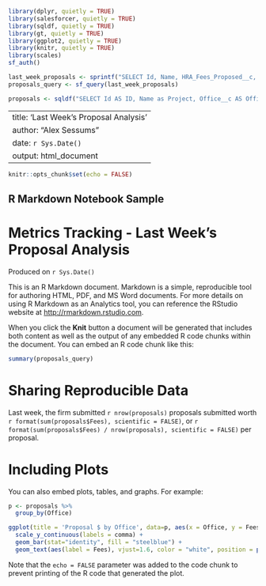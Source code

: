 ```r
library(dplyr, quietly = TRUE)
library(salesforcer, quietly = TRUE)
library(sqldf, quietly = TRUE)
library(gt, quietly = TRUE)
library(ggplot2, quietly = TRUE)
library(knitr, quietly = TRUE)
library(scales)
sf_auth()

last_week_proposals <- sprintf("SELECT Id, Name, HRA_Fees_Proposed__c, Office__c, PICText__c, Project_Manager__c, Proposal_Due_Date__c, Proposal_Type__c, Probability_of_Win__c, Anticipated_Budget_Range__c, Source__c FROM Project__c WHERE Stage__c = 'Proposal' AND Status__c NOT IN ('Dropped') AND Proposal_Due_Date__c >= 2020-09-27 AND Proposal_Due_Date__c <= 2020-10-03 ORDER BY Proposal_Due_Date__c")
proposals_query <- sf_query(last_week_proposals)

proposals <- sqldf("SELECT Id AS ID, Name as Project, Office__c AS Office, HRA_Fees_Proposed__c AS Fees FROM proposals_query")
```
---
title: 'Last Week's Proposal Analysis'
author: "Alex Sessums"
date: `r Sys.Date()`
output: html_document
---

```r
knitr::opts_chunk$set(echo = FALSE)
```

## R Markdown Notebook Sample
# Metrics Tracking - Last Week's Proposal Analysis
Produced on `r Sys.Date()`

This is an R Markdown document. Markdown is a simple, reproducible tool for authoring HTML, PDF, and MS Word documents. For more details on using R Markdown as an Analytics tool, you can reference the RStudio website at <http://rmarkdown.rstudio.com>.

When you click the **Knit** button a document will be generated that includes both content as well as the output of any embedded R code chunks within the document. You can embed an R code chunk like this:

```r
summary(proposals_query)
```

# Sharing Reproducible Data

Last week, the firm submitted `r nrow(proposals)` proposals submitted worth `r format(sum(proposals$Fees), scientific = FALSE)`, or `r format(sum(proposals$Fees) / nrow(proposals), scientific = FALSE)` per proposal.

# Including Plots

You can also embed plots, tables, and graphs. For example:

```r
p <- proposals %>%
  group_by(Office)

ggplot(title = 'Proposal $ by Office', data=p, aes(x = Office, y = Fees)) + 
  scale_y_continuous(labels = comma) +
  geom_bar(stat="identity", fill = "steelblue") +
  geom_text(aes(label = Fees), vjust=1.6, color = "white", position = position_dodge(.9), size = 3.5) + theme_minimal() + ggtitle("Proposal $ by Office")
```

Note that the `echo = FALSE` parameter was added to the code chunk to prevent printing of the R code that generated the plot.
